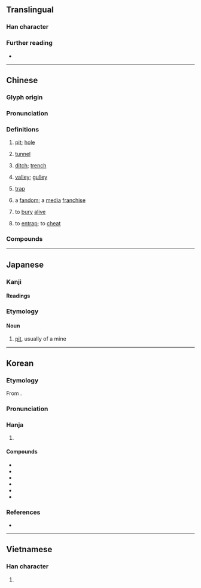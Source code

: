 {{also|阬}}
{{character info}}
==Translingual==
{{Han stroke|[[File:坑 - U+05751- KanjiVG stroke order.svg]]}}

===Han character===
{{Han char|rn=32|rad=土|as=04|sn=7|four=40117|canj=GYHN|ids=⿰土亢}}

===Further reading===
* {{Han ref|kx=0226.010|dkj=04932|dj=0460.080|hdz=10426.090|uh=5751|ud=22353|bh=A77C|bd=42876}}

----

==Chinese==
{{zh-forms|alt=阬*,坈-ancient}}

===Glyph origin===
{{Han etym}}

===Pronunciation===
{{zh-pron
|m=kēng,er=y
|m_note=kēngr - "pit<nowiki>;</nowiki> hollow"
|ma=zh-keng.ogg
|m-s=
|c=haang1
|c-t=
|g=
|h=pfs=hâng;gd=hang1
|j=
|mb=káng
|md=
|mn=ml:kheng/qz,tw,xm:khiⁿ/kh,zz:kheⁿ
|mn_note=kheng - literary; khiⁿ/kheⁿ - vernacular
|mn-t=kên1
|w=
|x=
|mc=y
|oc=y
|cat=n,v,adj
}}

===Definitions===
{{head|zh|Han character}}

# [[pit]]; [[hole]] {{zh-mw|m,c:個}}
#: {{zh-x|泥坑|mud pit}}
#: {{zh-x|隕石 坑|meteorite crater}}
# [[tunnel]]
#: {{zh-x|礦坑|mining pit; mine shaft}}
# {{lb|zh|dialectal|including|_|Cantonese}} [[ditch]]; [[trench]] {{zh-mw|c:條}}
# {{lb|zh|dialectal|including|_|Hakka|Hokkien}} [[valley]]; [[gulley]]
# {{lb|zh|figurative}} [[trap]]
# {{lb|zh|by extension|neologism|internet slang}} a [[fandom]]; a [[media]] [[franchise]]
# to [[bury]] [[alive]]
#: {{zh-x|焚書坑儒|to burn books and burry Confucian scholars alive}}
# to [[entrap]]; to [[cheat]]
<!-- # {{rfdef|zh}} (adjective) -->

===Compounds===
{{zh-der|坑道|坑害|坑井|坑坑坎坎|坑蒙|坑蒙拐騙|坑木|坑騙|坑人|坑洼|坑子|屎坑|陷坑|饢坑|入坑|挖坑|開坑|填坑|退坑|棄坑|栗木坑|深坑|古坑|長坑|坑渠|東坑|坑園}}

{{zh-cat|Intermediate}}

----

==Japanese==

===Kanji===
{{ja-kanji|grade=c|rs=土04}}

====Readings====
{{ja-readings
|goon=きょう<きやう
|kanon=こう<かう
|kun=あな-
}}

===Etymology===
{{ja-kanjitab|こう|yomi=o}}

====Noun====
{{ja-noun|こう}}

# [[pit]], usually of a mine

----

==Korean==

===Etymology===
From {{der|ko|ltc|-}} {{ltc-l|坑}}. 

{{collapse|
* {{hanja-dongguk|ᄏᆡᇰ|khoyng}}
* {{hanja-hunmong|ᄀᆡᇰ|koyng|雜語}}
|Historical readings
|bg=#FFFFFF}}

===Pronunciation===
{{ko-hanja-pron|갱}}

===Hanja===
{{ko-hanja-search}}
{{ko-hanja|구덩이|갱}}

# {{hanja form of|갱|[[pit]]}}

====Compounds====
{{der-top3|Compounds}}
* {{ko-l|갱도|坑道}}
* {{ko-l|갱구|坑口}}
* {{ko-l|갱목|坑木}}
* {{ko-l|탄갱|炭坑}}
* {{ko-l|갱외|坑外}}
* {{ko-l|분서갱유|焚書坑儒}}
{{der-bottom}}

===References===
* {{R:hanjadoc|1733}}

----

==Vietnamese==

===Han character===
{{vi-readings|hanviet=khanh, khâng, khuâng|nom=khanh,ganh|rs=土04}}

# {{rfdef|vi|sort=土04}}